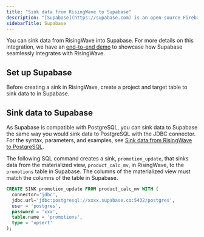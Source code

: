 ```yaml
---
title: "Sink data from RisingWave to Supabase"
description: "[Supabase](https://supabase.com) is an open-source Firebase alternative. It uses PostgreSQL as the underlying storage system and therefore can be integrated with RisingWave seamlessly."
sidebarTitle: Supabase
---
```


You can sink data from RisingWave into Supabase. For more details on this integration, we have an [end-to-end demo](https://www.risingwave.com/blog/unleash-the-true-power-of-supabase-realtime-with-risingwave/) to showcase how Supabase seamlessly integrates with RisingWave.

## Set up Supabase

Before creating a sink in RisingWave, create a project and target table to sink data to in Supabase.

## Sink data to Supabase

As Supabase is compatible with PostgreSQL, you can sink data to Supabase the same way you would sink data to PostgreSQL with the JDBC connector. For the syntax, parameters, and examples, see [Sink data from RisingWave to PostgreSQL](/integrations/destinations/postgresql).

The following SQL command creates a sink, `promotion_update`, that sinks data from the materialized view, `product_calc_mv`, in RisingWave, to the `promotions` table in Supabase. The columns of the materialized view must match the columns of the table in Supabase.

```sql
CREATE SINK promotion_update FROM product_calc_mv WITH (
  connector='jdbc',
  jdbc.url='jdbc:postgresql://xxxx.supabase.co:5432/postgres',
  user = 'postgres',
  password = 'xxx',
  table.name = 'promotions',
  type = 'upsert'
);
```
